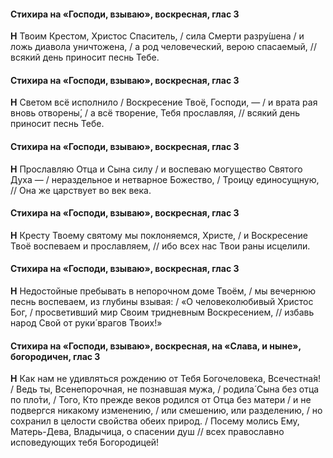 #### Стихира на «Господи, взываю», воскресная, глас 3

**Н** Твоим Крестом, Христос Спаситель, / сила Смерти разру́шена / и ложь диавола уничтожена, / а род человеческий, верою спасаемый, // всякий день приносит песнь Тебе.

#### Стихира на «Господи, взываю», воскресная, глас 3

**Н** Светом всё исполнило / Воскресение Твоё, Господи, — / и врата рая вновь отворены́, / а всё творение, Тебя прославляя, // всякий день приносит песнь Тебе.

#### Стихира на «Господи, взываю», воскресная, глас 3

**Н** Прославляю Отца и Сына силу / и воспеваю могущество Святого Духа — / нераздельное и нетварное Божество, / Троицу единосущную, // Она же царствует во век века.

#### Стихира на «Господи, взываю», воскресная, глас 3

**Н** Кресту Твоему святому мы поклоняемся, Христе, / и Воскресение Твоё воспеваем и прославляем, // ибо всех нас Твои раны исцелили.

#### Стихира на «Господи, взываю», воскресная, глас 3

**Н** Недостойные пребывать в непорочном доме Твоём, / мы вечернюю песнь воспеваем, из глубины взывая: / «О человеколюбивый Христос Бог, / просветивший мир Своим тридневным Воскресением, // избавь народ Свой от руки́ врагов Твоих!»

#### Стихира на «Господи, взываю», воскресная, на «Слава, и ныне», богородичен, глас 3

**Н** Как нам не удивляться рождению от Тебя Богочеловека, Всечестна́я! / Ведь ты, Всенепорочная, не познавшая мужа, / родила́ Сына без отца по пло́ти, / Того, Кто прежде веков родился от Отца без матери / и не подвергся никакому изменению, / или смешению, или разделению, / но сохранил в целости свойства обеих природ. / Посему молись Ему, Матерь-Дева, Владычица, о спасении душ // всех православно исповедующих тебя Богородицей!
